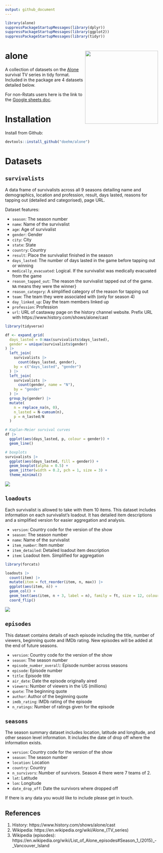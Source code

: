 ```yaml
---
output: github_document
---
```


```r
library(alone)
suppressPackageStartupMessages(library(dplyr))
suppressPackageStartupMessages(library(ggplot2))
suppressPackageStartupMessages(library(tidyr))
```


# alone <img src='dev/images/alone hex.png' align="right" height="240" />

A collection of datasets on the [Alone](https://www.history.com/shows/alone) survival TV series in tidy format. Included in the package are 4 datasets detailed below. 

For non-Rstats users here is the link to the [Google sheets doc](https://docs.google.com/spreadsheets/d/1-ZGasLGFVv6t50cOOhcA0SW68jdBIASTh3KFA2o1PQY/edit?usp=sharing).

# Installation

Install from Github:
  
```r
devtools::install_github("doehm/alone")
```

# Datasets

## `survivalists`

A data frame of survivalists across all 9 seasons detailing name and demographics, location and profession, result, days lasted, reasons for tapping out (detailed and categorised), page URL.

Dataset features:

* `season`: The season number
* `name`: Name of the survivalist
* `age`: Age of survivalist
* `gender`: Gender
* `city`: City
* `state`: State
* `country`: Country
* `result`: Place the survivalist finished in the season
* `days_lasted`: The number of days lasted in the game before tapping out or winning
* `medically_evacuated`: Logical. If the survivalist was medically evacuated from the game
* `reason_tapped_out`: The reason the survivalist tapped out of the game. `NA` means they were the winner}
* `reason_category`: A simplified category of the reason for tapping out
* `team`: The team they were associated with (only for season 4)
* `day_linked_up`: Day the team members linked up
* `profession`: Profession
* `url`: URL of castaway page on the history channel website. Prefix URL with https://www.history.com/shows/alone/cast



```r
library(tidyverse)

df <- expand_grid(
  days_lasted = 0:max(survivalists$days_lasted),
  gender = unique(survivalists$gender)
) |> 
  left_join(
    survivalists |> 
      count(days_lasted, gender),
    by = c("days_lasted", "gender")
  ) |> 
  left_join(
    survivalists |> 
      count(gender, name = "N"),
    by = "gender"
  ) |> 
  group_by(gender) |> 
  mutate(
    n = replace_na(n, 0),
    n_lasted = N-cumsum(n),
    p = n_lasted/N
  ) 

# Kaplan-Meier survival curves
df |> 
  ggplot(aes(days_lasted, p, colour = gender)) +
  geom_line() 

# boxplots
survivalists |> 
  ggplot(aes(days_lasted, fill = gender)) +
  geom_boxplot(alpha = 0.5) +
  geom_jitter(width = 0.2, pch = 1, size = 3) +
  theme_minimal()

```


<img src='dev/images/boxplots.png'>
  
## `loadouts`
  
Each survivalist is allowed to take with them 10 items. This dataset includes information on each survivalist's loadout. It has detailed item descriptions and a simplified version for easier aggregation and analysis.

* `version`: Country code for the version of the show
* `season`: The season number
* `name`: Name of the survivalist
* `item_number`: Item number
* `item_detailed`: Detailed loadout item description
* `item`: Loadout item. Simplified for aggregation

```r
library(forcats)

loadouts |>
  count(item) |>
  mutate(item = fct_reorder(item, n, max)) |>
  ggplot(aes(item, n)) +
  geom_col() +
  geom_text(aes(item, n + 3, label = n), family = ft, size = 12, colour = txt) +
  coord_flip()
```

<img src='dev/images/items.png'>

## `episodes`

This dataset contains details of each episode including the title, number of viewers, beginning quote and IMDb rating. New episodes will be added at the end of future seasons.

* `version`: Country code for the version of the show
* `season`: The season number
* `episode_number_overall`: Episode number across seasons
* `episode`: Episode number
* `title`: Episode title
* `air_date`: Date the episode originally aired
* `viewers`: Number of viewers in the US (millions)
* `quote`: The beginning quote
* `author`: Author of the beginning quote
* `imdb_rating`: IMDb rating of the episode
* `n_ratings`: Number of ratings given for the episode

## `seasons`

The season summary dataset includes location, latitude and longitude, and other season level information. It includes the date of drop off where the information exists.

* `version`: Country code for the version of the show
* `season`: The season number
* `location`: Location
* `country`: Country
* `n_survivors`: Number of survivors. Season 4 there were 7 teams of 2.
* `lat`: Latitude
* `lon`: Longitude
* `date_drop_off`: Date the survivors where dropped off

If there is any data you would like to include please get in touch.

## References

1. History: https://www.history.com/shows/alone/cast
2. Wikipedia: https://en.wikipedia.org/wiki/Alone_(TV_series)
3. Wikipedia (episodes): https://en.wikipedia.org/wiki/List_of_Alone_episodes#Season_1_(2015)_-_Vancouver_Island

